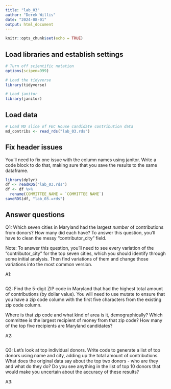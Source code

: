 ```yaml
---
title: "lab_03"
author: "Derek Willis"
date: "2024-08-01"
output: html_document
---
```


```r
knitr::opts_chunk$set(echo = TRUE)
```

## Load libraries and establish settings

```r
# Turn off scientific notation
options(scipen=999)

# Load the tidyverse
library(tidyverse)

# Load janitor
library(janitor)
```

## Load data

```r
# Load MD slice of FEC House candidate contribution data
md_contribs <- read_rds("lab_03.rds")
```

## Fix header issues

You'll need to fix one issue with the column names using janitor. Write a code block to do that, making sure that you save the results to the same dataframe.

```r
library(dplyr)
df <- readRDS("lab_03.rds")
df <- df %>%
  rename(COMMITTEE_NAME = `COMMITTEE NAME`)
saveRDS(df, "lab_03.=rds")

```


## Answer questions

Q1: Which seven cities in Maryland had the largest *number* of contributions from donors? How many did each have? To answer this question, you'll have to clean the messy "contributor_city" field.

Note: To answer this question, you'll need to see every variation of the "contributor_city" for the top seven cities, which you should identify through some initial analysis. Then find variations of them and change those variations into the most common version.

A1:

```r

```

Q2: Find the 5-digit ZIP code in Maryland that had the highest total amount of contributions (by dollar value). You will need to use mutate to ensure that you have a zip code column with the first five characters from the existing zip code column.

Where is that zip code and what kind of area is it, demographically? Which committee is the largest recipient of money from that zip code? How many of the top five recipients are Maryland candidates?

A2:

```r

```

Q3: Let's look at top individual donors. Write code to generate a list of top donors using name and city, adding up the total amount of contributions. What does the original data say about the top two donors - who are they and what do they do? Do you see anything in the list of top 10 donors that would make you uncertain about the accuracy of these results?

A3:

```r

```
